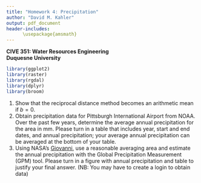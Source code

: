 ```yaml
---
title: "Homework 4: Precipitation"
author: "David M. Kahler"
output: pdf_document
header-includes: 
      \usepackage{amsmath}
---
```

**CIVE 351: Water Resources Engineering**  
**Duquesne University**  

```r
library(ggplot2)
library(raster)
library(rgdal)
library(dplyr)
library(broom)
```

1. Show that the reciprocal distance method becomes an arithmetic mean if $b = 0$.  
2. Obtain precipitation data for Pittsburgh International Airport from NOAA.  Over the past few years, determine the average annual precipitation for the area in mm.  Please turn in a table that includes year, start and end dates, and annual precipitation; your average annual precipitation can be averaged at the bottom of your table.  
3. Using NASA's [Giovanni](https://giovanni.gsfc.nasa.gov/giovanni/), use a reasonable averaging area and estimate the annual precipitation with the Global Precipitation Measurement (GPM) tool.  Please turn in a figure with annual precipitation and table to justify your final answer.  (NB: You may have to create a login to obtain data)  
